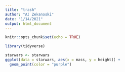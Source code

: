```yaml
---
title: "trash"
author: "AJ Zekanoski"
date: "1/14/2021"
output: html_document
---
```


```r
knitr::opts_chunk$set(echo = TRUE)
```

```r
library(tidyverse)
```
```r
starwars <- starwars
ggplot(data = starwars, aes(x = mass, y = height)) +
  geom_point(color = "purple")
```

